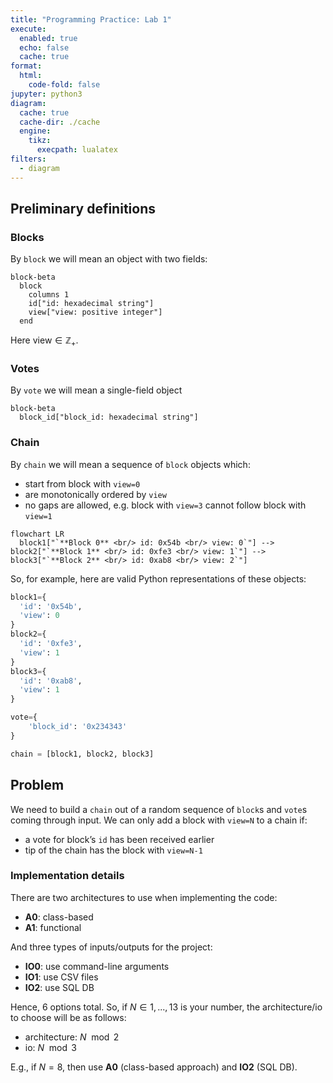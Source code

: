 ```yaml
---
title: "Programming Practice: Lab 1"
execute:
  enabled: true
  echo: false
  cache: true
format:
  html:
    code-fold: false
jupyter: python3
diagram:
  cache: true
  cache-dir: ./cache
  engine:
    tikz:
      execpath: lualatex
filters:
  - diagram
---
```


## Preliminary definitions

### Blocks
By `block` we will mean an object with two fields:

```mermaid
block-beta
  block
    columns 1
    id["id: hexadecimal string"]
    view["view: positive integer"]
  end
```
Here $\text{view} \in \mathbb{Z}_+$.

### Votes
By `vote` we will mean a single-field object
```mermaid
block-beta
  block_id["block_id: hexadecimal string"]
```

### Chain
By `chain` we will mean a sequence of `block` objects which:

  - start from block with `view=0`
  - are monotonically ordered by `view`
  - no gaps are allowed, e.g. block with `view=3` cannot follow block with `view=1`
```mermaid
flowchart LR
  block1["`**Block 0** <br/> id: 0x54b <br/> view: 0`"] --> block2["`**Block 1** <br/> id: 0xfe3 <br/> view: 1`"] --> block3["`**Block 2** <br/> id: 0xab8 <br/> view: 2`"]
```

So, for example, here are valid Python representations of these objects:
```python
block1={
  'id': '0x54b',
  'view': 0
}
block2={
  'id': '0xfe3',
  'view': 1
}
block3={
  'id': '0xab8',
  'view': 1
}

vote={
    'block_id': '0x234343'
}

chain = [block1, block2, block3]
```


## Problem
We need to build a `chain` out of a random sequence of `block`s and `vote`s coming through input.
We can only add a block with `view=N` to a chain if:

- a vote for block's `id` has been received earlier
- tip of the chain has the block with `view=N-1`

### Implementation details

There are two architectures to use when implementing the code:

  - **A0**: class-based
  - **A1**: functional

And three types of inputs/outputs for the project:

  - **IO0**: use command-line arguments
  - **IO1**: use CSV files
  - **IO2**: use SQL DB

Hence, 6 options total. So, if $N \in {1,...,13}$ is your number, the architecture/io to choose will be as follows:

  - architecture: $N \mod 2$
  - io: $N \mod 3$

E.g., if $N=8$, then use **A0** (class-based approach) and **IO2** (SQL DB).
